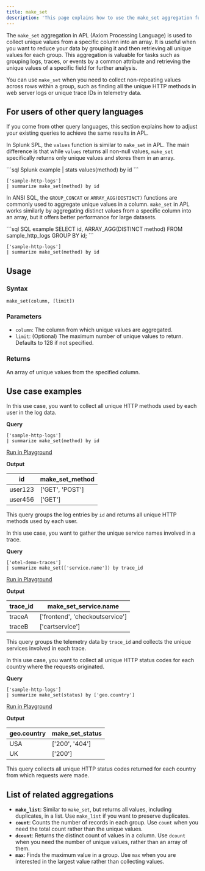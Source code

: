 ```yaml
---
title: make_set
description: 'This page explains how to use the make_set aggregation function in APL.'
---
```


The `make_set` aggregation in APL (Axiom Processing Language) is used to collect unique values from a specific column into an array. It is useful when you want to reduce your data by grouping it and then retrieving all unique values for each group. This aggregation is valuable for tasks such as grouping logs, traces, or events by a common attribute and retrieving the unique values of a specific field for further analysis.

You can use `make_set` when you need to collect non-repeating values across rows within a group, such as finding all the unique HTTP methods in web server logs or unique trace IDs in telemetry data. 

## For users of other query languages

If you come from other query languages, this section explains how to adjust your existing queries to achieve the same results in APL.

<AccordionGroup>
<Accordion title="Splunk SPL users">

In Splunk SPL, the `values` function is similar to `make_set` in APL. The main difference is that while `values` returns all non-null values, `make_set` specifically returns only unique values and stores them in an array.

<CodeGroup>
```sql Splunk example
| stats values(method) by id
```

```kusto APL equivalent
['sample-http-logs']
| summarize make_set(method) by id
```
</CodeGroup>

</Accordion>
<Accordion title="ANSI SQL users">

In ANSI SQL, the `GROUP_CONCAT` or `ARRAY_AGG(DISTINCT)` functions are commonly used to aggregate unique values in a column. `make_set` in APL works similarly by aggregating distinct values from a specific column into an array, but it offers better performance for large datasets.

<CodeGroup>
```sql SQL example
SELECT id, ARRAY_AGG(DISTINCT method) 
FROM sample_http_logs 
GROUP BY id;
```

```kusto APL equivalent
['sample-http-logs']
| summarize make_set(method) by id
```
</CodeGroup>

</Accordion>
</AccordionGroup>

## Usage

### Syntax

```kusto
make_set(column, [limit])
```

### Parameters

- `column`: The column from which unique values are aggregated.
- `limit`: (Optional) The maximum number of unique values to return. Defaults to 128 if not specified.

### Returns

An array of unique values from the specified column.

## Use case examples

<Tabs>
<Tab title="Log analysis">

In this use case, you want to collect all unique HTTP methods used by each user in the log data.

**Query**

```kusto
['sample-http-logs']
| summarize make_set(method) by id
```

[Run in Playground](https://play.axiom.co/axiom-play-qf1k/explorer?initForm=%7B%22apl%22%3A%22%5B%27sample-http-logs%27%5D+%7C+summarize+make_set%28method%29+by+id%22%7D)

**Output**

| id         | make_set_method              |
|------------|------------------------------|
| user123    | ['GET', 'POST']               |
| user456    | ['GET']                       |

This query groups the log entries by `id` and returns all unique HTTP methods used by each user.

</Tab>
<Tab title="OpenTelemetry traces">

In this use case, you want to gather the unique service names involved in a trace.

**Query**

```kusto
['otel-demo-traces']
| summarize make_set(['service.name']) by trace_id
```

[Run in Playground](https://play.axiom.co/axiom-play-qf1k/explorer?initForm=%7B%22apl%22%3A%22%5B%27otel-demo-traces%27%5D+%7C+summarize+make_set%28%5B%27service.name%27%5D%29+by+trace_id%22%7D)

**Output**

| trace_id       | make_set_service.name           |
|----------------|---------------------------------|
| traceA         | ['frontend', 'checkoutservice'] |
| traceB         | ['cartservice']                 |

This query groups the telemetry data by `trace_id` and collects the unique services involved in each trace.

</Tab>
<Tab title="Security logs">

In this use case, you want to collect all unique HTTP status codes for each country where the requests originated.

**Query**

```kusto
['sample-http-logs']
| summarize make_set(status) by ['geo.country']
```

[Run in Playground](https://play.axiom.co/axiom-play-qf1k/explorer?initForm=%7B%22apl%22%3A%22%5B%27sample-http-logs%27%5D+%7C+summarize+make_set%28status%29+by+%5B%27geo.country%27%5D%22%7D)

**Output**

| geo.country | make_set_status    |
|-------------|--------------------|
| USA         | ['200', '404']     |
| UK          | ['200']            |

This query collects all unique HTTP status codes returned for each country from which requests were made.

</Tab>
</Tabs>

## List of related aggregations

- **`make_list`**: Similar to `make_set`, but returns all values, including duplicates, in a list. Use `make_list` if you want to preserve duplicates.
- **`count`**: Counts the number of records in each group. Use `count` when you need the total count rather than the unique values.
- **`dcount`**: Returns the distinct count of values in a column. Use `dcount` when you need the number of unique values, rather than an array of them.
- **`max`**: Finds the maximum value in a group. Use `max` when you are interested in the largest value rather than collecting values.